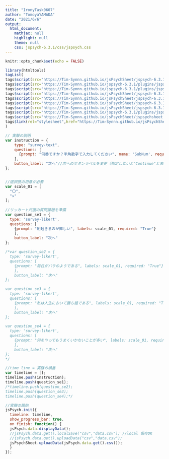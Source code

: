 ---
title: "IronyTask0607"
author: "TomoyaYAMADA"
date: "2021/6/6"
output:
  html_document:
    mathjax: null
    highlight: null
    theme: null
    css: jspsych-6.3.1/css/jspsych.css
---

```{r setup, include=FALSE}
knitr::opts_chunk$set(echo = FALSE)
```

```{r}
library(htmltools)
tagList(
tags$script(src="https://Tim-Synnn.github.io/jsPsychSheet/jspsych-6.3.1/jspsych.js"),
tags$script(src="https://Tim-Synnn.github.io/jspsych-6.3.1/plugins/jspsych-html-keyboard-response.js"),
tags$script(src="https://Tim-Synnn.github.io/jspsych-6.3.1/plugins/jspsych-image-keyboard-response.js"),
tags$script(src="https://Tim-Synnn.github.io/jsPsychSheet/jspsych-6.3.1/plugins/jspsych-instructions.js"),
tags$script(src="https://Tim-Synnn.github.io/jsPsychSheet/jspsych-6.3.1/plugins/jspsych-survey-text.js"),
tags$script(src="https://Tim-Synnn.github.io/jsPsychSheet/jspsych-6.3.1/plugins/jspsych-survey-likert.js"),
tags$script(src="https://Tim-Synnn.github.io/jsPsychSheet/jspsych-6.3.1/plugins/jspsych-survey-multi-choice.js"),
tags$script(src="https://Tim-Synnn.github.io/jspsych-6.3.1/plugins/jspsych-fullscreen.js"),
tags$script(src="https://Tim-Synnn.github.io/jsPsychSheet/jspsychsheet.js"),
tags$link(rel="stylesheet",href="https://Tim-Synnn.github.io/jsPsychSheet/jspsychsheet.css")
)
```


```{js}
// 実験の説明
var instruction = {
    type: "survey-text",
    questions: [
      {prompt: "何番ですか？半角数字で入力してください", name: 'SubNum', required:"True"}
    ],
    button_label: "次へ"//次へのボタンラベルを変更（指定しないと"Continue"と表示される）
};


//選択肢の用意が必要
var scale_01 = [
  "〇", 
  "✕"
];
 
//リッカート尺度の質問課題を準備
var question_se1 = {
  type: 'survey-likert',
  questions: [
    {prompt: "朝起きるのが難しい", labels: scale_01, required: "True"}
    ],
    button_label: "次へ"
};

/*var question_se2 = {
  type: 'survey-likert',
  questions: [
    {prompt: "毎日がバラのようである", labels: scale_01, required: "True"}
    ],
    button_label: "次へ"
};

var question_se3 = {
  type: 'survey-likert',
  questions: [
    {prompt: "私は人生において勝ち組である", labels: scale_01, required: "True"}
    ],
    button_label: "次へ"
};

var question_se4 = {
  type: 'survey-likert',
  questions: [
    {prompt: "何をやってもうまくいかないことが多い", labels: scale_01, required: "True"}
    ],
    button_label: "次へ"
};
*/

//time line = 実験の順番
var timeline = [];
timeline.push(instruction);
timeline.push(question_se1);
/*timeline.push(question_se2);
timeline.push(question_se3);
timeline.push(question_se4);*/

//実験の開始
jsPsych.init({
  timeline: timeline,
  show_progress_bar: true,
  on_finish: function() {
  jsPsych.data.displayData();
  //jsPsych.data.get().localSave("csv","data.csv"); //local 保存OK
  //jsPsych.data.get().uploadData("csv","data.csv");
  jsPsychSheet.uploadData(jsPsych.data.get().csv());
  }
});
```
